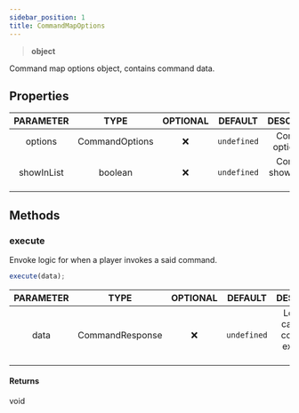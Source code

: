 ```yaml
---
sidebar_position: 1
title: CommandMapOptions
---
```


> **<Link to="https://developer.mozilla.org/en-US/docs/Web/JavaScript/Reference/Global_Objects/Object">object</Link>**

Command map options object, contains command data.

## Properties

| PARAMETER | TYPE | OPTIONAL | DEFAULT | DESCRIPTION |
| :-------: | :--: | :------: | :-----: | :---------: |
| options | <Link to="/docs/typedefs/commandoptions">CommandOptions</Link> | ❌ | `undefined` | Command option data. |
| showInList | <Link to="https://developer.mozilla.org/en-US/docs/Web/JavaScript/Reference/Global_Objects/Boolean">boolean</Link> | ❌ | `undefined` | Command shown in help list. |

## Methods

### execute
Envoke logic for when a player invokes a said command.

```js
execute(data);
```

| PARAMETER | TYPE | OPTIONAL | DEFAULT | DESCRIPTION |
| :-------: | :--: | :------: | :-----: | :---------: |
| data | <Link to="/docs/typedefs/commandresponse">CommandResponse</Link> | ❌ | `undefined` | Logic to be called when command is executed in game. |

#### Returns
void